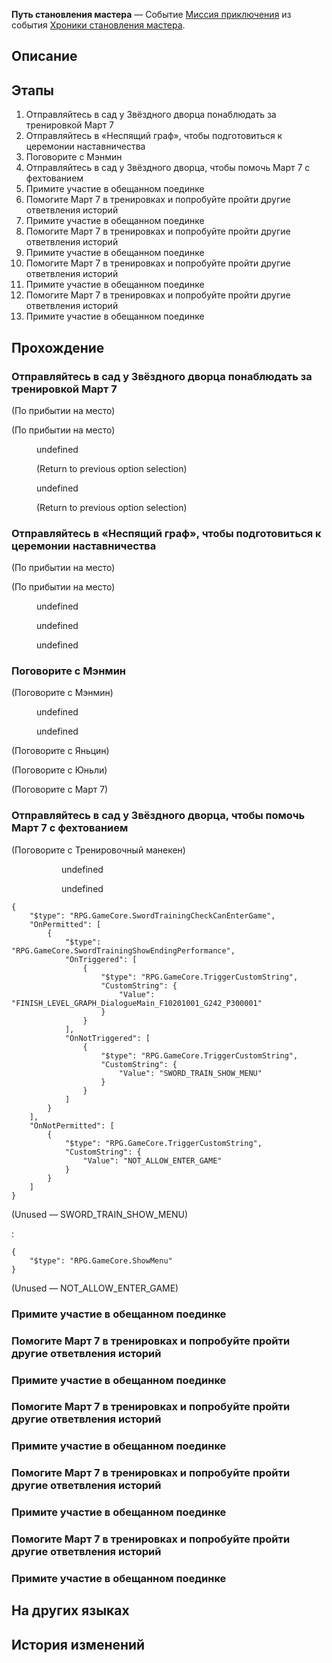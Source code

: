 {{Дополнить|Диалоги.}}
{{Миссия Инфобокс
|id              = 8024101
|Название        = 
|Изображение     = Миссия Освоения Путь становления мастера.png
|Тип             = Миссия приключения
|События         = Хроники становления мастера
|Глава           = Хроники становления мастера
|Условия         = 
* Завершена [[Продолжение Освоения]] ''[[Новый путь: рождение звезды]]''
* Завершена [[Продолжение Освоения]] ''[[Прогулка по саду и прерванный сон]]''
|Персонажи       = Март 7; Мэнмин; Первопроходец; Скотт; Тренировочный манекен; Юньли; Яньцин
|СтартЛокация    = Центральная гавань Приюта звёздных яликов
|Мир             = Лофу Сяньчжоу
|Локации         = Центральная гавань Приюта звёздных яликов
|Предыдущая      = 
|Следующая       = 
|Награды         = Звёздный нефрит*30; Путеводитель путешественника*2; Очищенный эфир*2; Кредиты*30 000
}}
'''Путь становления мастера''' — Событие [[Миссия приключения]] из события [[Хроники становления мастера]].

==Описание==
{{Описание|Март 7 начала обучаться фехтованию у Яньцина и Юньли с определённой целью: одолеть Скотта через 15 дней.<br />Времени мало, а выучить предстоит ещё многое. К счастью, у Март 7 есть отличный помощник в виде вас, который составит ей расписание... Что бы она делала без вас?}}

==Этапы==
# Отправляйтесь в сад у Звёздного дворца понаблюдать за тренировкой Март 7
# Отправляйтесь в «Неспящий граф», чтобы подготовиться к церемонии наставничества
# Поговорите с Мэнмин
# Отправляйтесь в сад у Звёздного дворца, чтобы помочь Март 7 с фехтованием
# Примите участие в обещанном поединке
# Помогите Март 7 в тренировках и попробуйте пройти другие ответвления историй
# Примите участие в обещанном поединке
# Помогите Март 7 в тренировках и попробуйте пройти другие ответвления историй
# Примите участие в обещанном поединке
# Помогите Март 7 в тренировках и попробуйте пройти другие ответвления историй
# Примите участие в обещанном поединке
# Помогите Март 7 в тренировках и попробуйте пройти другие ответвления историй
# Примите участие в обещанном поединке

==Прохождение==
{{Дополнить}}

===Отправляйтесь в сад у Звёздного дворца понаблюдать за тренировкой Март 7===
{{Описание миссии|локация=Центральная гавань Приюта звёздных яликов|Отмотаем время назад к моменту, когда Март 7 только получила от своих учителей в подарок парные мечи и загорелась мечтой совершать подвиги, подобно рыцарям-героям из иммерсий.<br />Воспользуйтесь этим шансом, чтобы узнать, как проходило обучение Март 7.}}
{{Диалог Начало}}
;(По прибытии на место)

;(По прибытии на место)
<!--Unknown TalkSentence: 802410000-->
<!--Unknown TalkSentence: 802410001-->
<!--Unknown TalkSentence: 802410002-->
<!--Unknown TalkSentence: 802410003-->
<!--Unknown TalkSentence: 802410004-->
<!--Unknown TalkSentence: 802410005-->
<!--Unknown TalkSentence: 802410006-->
<!--Unknown TalkSentence: 802410007-->
:{{Диалог|Стрелка}} undefined
:<!--Unknown TalkSentence: 802410009-->
:<!--Unknown TalkSentence: 802410010-->
:<!--Unknown TalkSentence: 802410011-->
:<!--Unknown TalkSentence: 802410012-->
:<!--Unknown TalkSentence: 802410013-->
:<!--Unknown TalkSentence: 802410014-->
:<!--Unknown TalkSentence: 802410015-->
:<!--Unknown TalkSentence: 802410016-->
:<!--Unknown TalkSentence: 802410017-->
:<!--Unknown TalkSentence: 802410018-->
:<!--Unknown TalkSentence: 802410019-->
:;(Return to previous option selection)
:{{Диалог|Стрелка}} undefined
:<!--Unknown TalkSentence: 802410011-->
:<!--Unknown TalkSentence: 802410012-->
:<!--Unknown TalkSentence: 802410013-->
:<!--Unknown TalkSentence: 802410014-->
:<!--Unknown TalkSentence: 802410015-->
:<!--Unknown TalkSentence: 802410016-->
:<!--Unknown TalkSentence: 802410017-->
:<!--Unknown TalkSentence: 802410018-->
:<!--Unknown TalkSentence: 802410019-->
:;(Return to previous option selection)
{{Диалог Конец}}

===Отправляйтесь в «Неспящий граф», чтобы подготовиться к церемонии наставничества===
{{Описание миссии|локация=Центральная гавань Приюта звёздных яликов|Для того чтобы обучаться фехтованию, обязательно нужно поставить перед собой цель. Даже если вы её не достигнете, приложенные усилия не пропадут даром. Мотивацией Март 7 послужило желание стать грозным и невозмутимым рыцарем, подобным героям иммерсий и романов Сяньчжоу.<br />Первый шаг на рыцарском пути - получение статуса ученика на чайной церемонии с будущим наставником.}}
{{Диалог Начало}}
;(По прибытии на место)

;(По прибытии на место)
<!--Unknown TalkSentence: 802410101-->
<!--Unknown TalkSentence: 802410102-->
<!--Unknown TalkSentence: 802410103-->
<!--Unknown TalkSentence: 802410104-->
<!--Unknown TalkSentence: 802410105-->
:{{Диалог|Стрелка}} undefined
:{{Диалог|Стрелка}} undefined
:{{Диалог|Стрелка}} undefined
{{Диалог Конец}}

===Поговорите с Мэнмин===
{{Описание миссии|локация=Центральная гавань Приюта звёздных яликов|Как назло, в чайной вы опять сталкиваетесь с неугомонным Скоттом. Март 7 и Скотт договариваются сразиться на мечах через пятнадцать дней.<br />Вы приходите хозяйке «Неспящего графа» Мэнмин на помощь, словно настоящие рыцари. Однако подвиги нужно доводить до конца - скорее утешьте Мэнмин.}}
{{Диалог Начало}}

;(Поговорите с Мэнмин)
<!--Unknown TalkSentence: 802410201-->
<!--Unknown TalkSentence: 802410202-->
<!--Unknown TalkSentence: 802410203-->
<!--Unknown TalkSentence: 802410204-->
<!--Unknown TalkSentence: 802410205-->
<!--Unknown TalkSentence: 802410206-->
<!--Unknown TalkSentence: 802410207-->
<!--Unknown TalkSentence: 802410208-->
:{{Диалог|Стрелка}} undefined
:<!--Unknown TalkSentence: 802410210-->
:<!--Unknown TalkSentence: 802410211-->
:<!--Unknown TalkSentence: 802410212-->
:<!--Unknown TalkSentence: 802410213-->
:<!--Unknown TalkSentence: 802410214-->
:<!--Unknown TalkSentence: 802410215-->
:<!--Unknown TalkSentence: 802410216-->
:<!--Unknown TalkSentence: 802410217-->
:<!--Unknown TalkSentence: 802410218-->
:<!--Unknown TalkSentence: 802410219-->
:<!--Unknown TalkSentence: 802410220-->
:{{Диалог|Стрелка}} undefined
:<!--Unknown TalkSentence: 802410214-->
:<!--Unknown TalkSentence: 802410215-->
:<!--Unknown TalkSentence: 802410216-->
:<!--Unknown TalkSentence: 802410217-->
:<!--Unknown TalkSentence: 802410218-->
:<!--Unknown TalkSentence: 802410219-->
:<!--Unknown TalkSentence: 802410220-->
<!--Unknown TalkSentence: 802410214-->
<!--Unknown TalkSentence: 802410215-->
<!--Unknown TalkSentence: 802410216-->
<!--Unknown TalkSentence: 802410217-->
<!--Unknown TalkSentence: 802410218-->
<!--Unknown TalkSentence: 802410219-->
<!--Unknown TalkSentence: 802410220-->

;(Поговорите с Яньцин)
<!--Unknown TalkSentence: 802410401-->

;(Поговорите с Юньли)
<!--Unknown TalkSentence: 802410501-->

;(Поговорите с Март 7)
<!--Unknown TalkSentence: 802410301-->

{{Диалог Конец}}

===Отправляйтесь в сад у Звёздного дворца, чтобы помочь Март 7 с фехтованием===
{{Описание миссии|локация=Центральная гавань Приюта звёздных яликов|Как назло, в чайной вы опять сталкиваетесь с неугомонным Скоттом. Март 7 и Скотт договариваются сразиться на мечах через пятнадцать дней.<br />Март 7 назначает вас на должность помощника учителя и поручает составить план тренировок. Всего за пятнадцать дней вы с двумя учителями должны сделать из Март 7 настоящего мастера меча.<br />Март верит в вас. Вы обязаны исполнить свой долг.<br /><br />''«Пятнадцать дней есть у героя на подготовку к смертельному бою».''}}
{{Диалог Начало}}

;(Поговорите с Тренировочный манекен)
<!--Unknown TalkSentence: 802410601-->
:<!--Unknown TalkSentence: 802410602-->
:<!--Unknown TalkSentence: 802410603-->
:<!--Unknown TalkSentence: 802410604-->
:<!--Unknown TalkSentence: 802410605-->
::{{Диалог|Стрелка}} undefined
::<!--Unknown TalkSentence: 802410607-->
::<!--Unknown TalkSentence: 802410608-->
::<!--Unknown TalkSentence: 802410609-->
::<!--Unknown TalkSentence: 802410610-->
:::{{tx}}
:::{{tx}}
::<!--Unknown TalkSentence: 802410701-->
::{{Диалог|Стрелка}} undefined
::<!--Unknown TalkSentence: 802410609-->
::<!--Unknown TalkSentence: 802410610-->
:::{{tx}}
:::{{tx}}
::<!--Unknown TalkSentence: 802410701-->
:<!--Unknown TalkSentence: 802410609-->
:<!--Unknown TalkSentence: 802410610-->
::{{tx}}
::{{tx}}
:<!--Unknown TalkSentence: 802410701-->
<pre>{
	"$type": "RPG.GameCore.SwordTrainingCheckCanEnterGame",
	"OnPermitted": [
		{
			"$type": "RPG.GameCore.SwordTrainingShowEndingPerformance",
			"OnTriggered": [
				{
					"$type": "RPG.GameCore.TriggerCustomString",
					"CustomString": {
						"Value": "FINISH_LEVEL_GRAPH_DialogueMain_F10201001_G242_P300001"
					}
				}
			],
			"OnNotTriggered": [
				{
					"$type": "RPG.GameCore.TriggerCustomString",
					"CustomString": {
						"Value": "SWORD_TRAIN_SHOW_MENU"
					}
				}
			]
		}
	],
	"OnNotPermitted": [
		{
			"$type": "RPG.GameCore.TriggerCustomString",
			"CustomString": {
				"Value": "NOT_ALLOW_ENTER_GAME"
			}
		}
	]
}</pre>
;(Unused &mdash; SWORD_TRAIN_SHOW_MENU)
<!--Unknown TalkSentence: 802410081-->
:<pre>{
	"$type": "RPG.GameCore.ShowMenu"
}</pre>

;(Unused &mdash; NOT_ALLOW_ENTER_GAME)
<!--Unknown TalkSentence: 802411633-->

{{Диалог Конец}}

===Примите участие в обещанном поединке===
{{Описание миссии|локация=Центральная гавань Приюта звёздных яликов|Прошло пятнадцать дней. Март 7 предстоит встретиться лицом к лицу с высокомерным Скоттом, будь то в поединке на мечах или с помощью друзей.<br />Вы уже наверняка придумали, как поступить с ним, верно?}}
{{Диалог Начало}}
{{Диалог Конец}}

===Помогите Март 7 в тренировках и попробуйте пройти другие ответвления историй===
{{Описание миссии|локация=Центральная гавань Приюта звёздных яликов|Как назло, в чайной вы опять сталкиваетесь с неугомонным Скоттом. Март 7 и Скотт договариваются сразиться на мечах через пятнадцать дней.<br />Март 7 назначает вас на должность помощника учителя и поручает составить план тренировок. Всего за пятнадцать дней вы с двумя учителями должны сделать из Март 7 настоящего мастера меча.<br />Возможно, история может раскрыться по-новому. Обязательно попробуйте!<br /><br />''«Пятнадцать дней есть у героя на подготовку к смертельному бою».''}}
{{Диалог Начало}}
{{Диалог Конец}}

===Примите участие в обещанном поединке===
{{Описание миссии|локация=Центральная гавань Приюта звёздных яликов|Прошло пятнадцать дней. Март 7 предстоит встретиться лицом к лицу с высокомерным Скоттом, будь то в поединке на мечах или с помощью друзей.<br />Вы уже наверняка придумали, как поступить с ним, верно?}}
{{Диалог Начало}}
{{Диалог Конец}}

===Помогите Март 7 в тренировках и попробуйте пройти другие ответвления историй===
{{Описание миссии|локация=Центральная гавань Приюта звёздных яликов|Как назло, в чайной вы опять сталкиваетесь с неугомонным Скоттом. Март 7 и Скотт договариваются сразиться на мечах через пятнадцать дней.<br />Март 7 назначает вас на должность помощника учителя и поручает составить план тренировок. Всего за пятнадцать дней вы с двумя учителями должны сделать из Март 7 настоящего мастера меча.<br />Возможно, история может раскрыться по-новому. Обязательно попробуйте!<br /><br />''«Пятнадцать дней есть у героя на подготовку к смертельному бою».''}}
{{Диалог Начало}}
{{Диалог Конец}}

===Примите участие в обещанном поединке===
{{Описание миссии|локация=Центральная гавань Приюта звёздных яликов|Прошло пятнадцать дней. Март 7 предстоит встретиться лицом к лицу с высокомерным Скоттом, будь то в поединке на мечах или с помощью друзей.<br />Вы уже наверняка придумали, как поступить с ним, верно?}}
{{Диалог Начало}}
{{Диалог Конец}}

===Помогите Март 7 в тренировках и попробуйте пройти другие ответвления историй===
{{Описание миссии|локация=Центральная гавань Приюта звёздных яликов|Как назло, в чайной вы опять сталкиваетесь с неугомонным Скоттом. Март 7 и Скотт договариваются сразиться на мечах через пятнадцать дней.<br />Март 7 назначает вас на должность помощника учителя и поручает составить план тренировок. Всего за пятнадцать дней вы с двумя учителями должны сделать из Март 7 настоящего мастера меча.<br />Возможно, история может раскрыться по-новому. Обязательно попробуйте!<br /><br />''«Пятнадцать дней есть у героя на подготовку к смертельному бою».''}}
{{Диалог Начало}}
{{Диалог Конец}}

===Примите участие в обещанном поединке===
{{Описание миссии|локация=Центральная гавань Приюта звёздных яликов|Прошло пятнадцать дней. Март 7 предстоит встретиться лицом к лицу с высокомерным Скоттом, будь то в поединке на мечах или с помощью друзей.<br />Вы уже наверняка придумали, как поступить с ним, верно?}}
{{Диалог Начало}}
{{Диалог Конец}}

===Помогите Март 7 в тренировках и попробуйте пройти другие ответвления историй===
{{Описание миссии|локация=Центральная гавань Приюта звёздных яликов|Как назло, в чайной вы опять сталкиваетесь с неугомонным Скоттом. Март 7 и Скотт договариваются сразиться на мечах через пятнадцать дней.<br />Март 7 назначает вас на должность помощника учителя и поручает составить план тренировок. Всего за пятнадцать дней вы с двумя учителями должны сделать из Март 7 настоящего мастера меча.<br />Возможно, история может раскрыться по-новому. Обязательно попробуйте!<br /><br />''«Пятнадцать дней есть у героя на подготовку к смертельному бою».''}}
{{Диалог Начало}}
{{Диалог Конец}}

===Примите участие в обещанном поединке===
{{Описание миссии|локация=Центральная гавань Приюта звёздных яликов|Прошло пятнадцать дней. Март 7 предстоит встретиться лицом к лицу с высокомерным Скоттом, будь то в поединке на мечах или с помощью друзей.<br />Вы уже наверняка придумали, как поступить с ним, верно?}}
{{Диалог Начало}}

{{Диалог Конец}}

==На других языках==
{{На других языках
|en   = Way of Primaveral Blade
|zhs  = 初花剑客行
|zht  = 初花劍客行
|ja   = 花咲く剣客行
|ko   = 초화검객행
|es   = El florecer de una espadachina
|fr   = Voie de la première lame
|ru   = Путь становления мастера
|th   = วิถีนักดาบบุปผาแรกแย้ม
|vi   = Sơ Hoa Kiếm Khách Hành
|de   = Reise der erblühenden Klinge
|id   = Bunga Pertama Jalan Pedang
|pt   = Caminho da Lâmina Primaveril
}}

==История изменений==
{{История изменений|2.7}}
